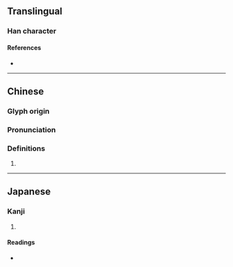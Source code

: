 {{character info}}
==Translingual==

===Han character===
{{Han char|rn=46|rad=山|as=09|sn=12|four=22747|canj=UUCE|ids=⿰山㚇}}

====References====
* {{Han ref|kx=0316.381|dkj=08286|dj=0617.020|hdz=10788.040|uh=5D55|ud=23893|bh=D8E2|bd=55522}}

----

==Chinese==
{{zh-forms}}

===Glyph origin===
{{Han etym}}

===Pronunciation===
{{zh-pron
|m=zōng,lǚ
|c=zung1
|mc=y
|oc=y
|cat=
}}

===Definitions===
{{zh-hanzi}}

# {{rfdef|zh}}

----

==Japanese==

===Kanji===
{{ja-kanji|grade=|rs=山09}}

# {{rfdef|ja|sort=山09}}

====Readings====
* {{ja-readings|on=そう|kun=}}
